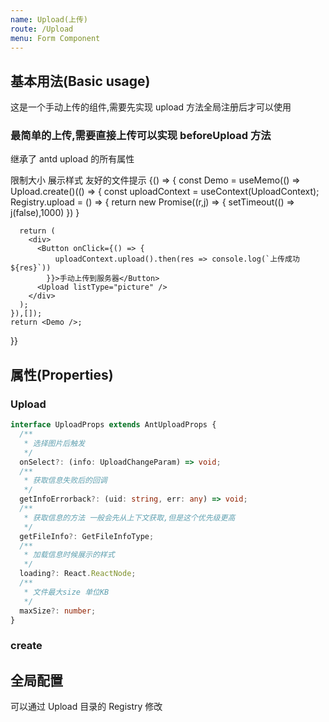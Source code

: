 ```yaml
---
name: Upload(上传)
route: /Upload
menu: Form Component
---
```




## 基本用法(Basic usage)

这是一个手动上传的组件,需要先实现 upload 方法全局注册后才可以使用

### 最简单的上传,需要直接上传可以实现 beforeUpload 方法

继承了 antd upload 的所有属性

<Playground>
  限制大小
  <Upload maxSize={1} />
  展示样式
  <Upload listType="picture" />
  友好的文件提示
  <Upload accept="image/*" />
</Playground>

<Playground>
  {() => {
    const Demo = useMemo(() => Upload.create()(() => {
      const uploadContext = useContext(UploadContext);
      Registry.upload = () => {
        return new Promise((r,j) => {
        setTimeout(() => j(false),1000)
        })
      }

      return (
        <div>
          <Button onClick={() => {
              uploadContext.upload().then(res => console.log(`上传成功 ${res}`))
            }}>手动上传到服务器</Button>
          <Upload listType="picture" />
        </div>
      );
    }),[]);
    return <Demo />;

}}

</Playground>

## 属性(Properties)

### Upload

<Props of={Upload} />

```ts
interface UploadProps extends AntUploadProps {
  /**
   * 选择图片后触发
   */
  onSelect?: (info: UploadChangeParam) => void;
  /**
   * 获取信息失败后的回调
   */
  getInfoErrorback?: (uid: string, err: any) => void;
  /**
   * 获取信息的方法 一般会先从上下文获取,但是这个优先级更高
   */
  getFileInfo?: GetFileInfoType;
  /**
   * 加载信息时候展示的样式
   */
  loading?: React.ReactNode;
  /**
   * 文件最大size 单位KB
   */
  maxSize?: number;
}
```

### create

<Props of={Upload.create} />

## 全局配置

可以通过 Upload 目录的 Registry 修改
